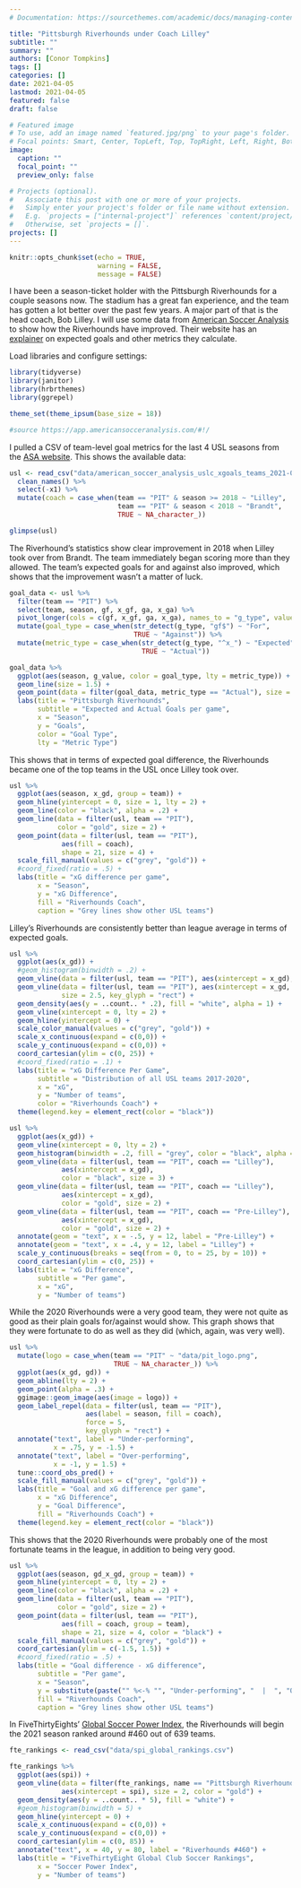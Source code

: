 ```yaml
---
# Documentation: https://sourcethemes.com/academic/docs/managing-content/

title: "Pittsburgh Riverhounds under Coach Lilley"
subtitle: ""
summary: ""
authors: [Conor Tompkins]
tags: []
categories: []
date: 2021-04-05
lastmod: 2021-04-05
featured: false
draft: false

# Featured image
# To use, add an image named `featured.jpg/png` to your page's folder.
# Focal points: Smart, Center, TopLeft, Top, TopRight, Left, Right, BottomLeft, Bottom, BottomRight.
image:
  caption: ""
  focal_point: ""
  preview_only: false

# Projects (optional).
#   Associate this post with one or more of your projects.
#   Simply enter your project's folder or file name without extension.
#   E.g. `projects = ["internal-project"]` references `content/project/deep-learning/index.md`.
#   Otherwise, set `projects = []`.
projects: []
---
```

```r
knitr::opts_chunk$set(echo = TRUE, 
                      warning = FALSE, 
                      message = FALSE)
```

I have been a season-ticket holder with the Pittsburgh Riverhounds for a couple seasons now. The stadium has a great fan experience, and the team has gotten a lot better over the past few years. A major part of that is the head coach, Bob Lilley. I will use some data from [American Soccer Analysis](https://www.americansocceranalysis.com/) to show how the Riverhounds have improved. Their website has an [explainer](https://www.americansocceranalysis.com/explanation/) on expected goals and other metrics they calculate.

Load libraries and configure settings:
```r
library(tidyverse)
library(janitor)
library(hrbrthemes)
library(ggrepel)

theme_set(theme_ipsum(base_size = 18))

#source https://app.americansocceranalysis.com/#!/
```

I pulled a CSV of team-level goal metrics for the last 4 USL seasons from the [ASA website](https://app.americansocceranalysis.com/#!/uslc/xgoals/teams). This shows the available data:
```r
usl <- read_csv("data/american_soccer_analysis_uslc_xgoals_teams_2021-03-17.csv") %>% 
  clean_names() %>% 
  select(-x1) %>% 
  mutate(coach = case_when(team == "PIT" & season >= 2018 ~ "Lilley",
                           team == "PIT" & season < 2018 ~ "Brandt",
                           TRUE ~ NA_character_))

glimpse(usl)
```

The Riverhound's statistics show clear improvement in 2018 when Lilley took over from Brandt. The team immediately began scoring more than they allowed. The team's expected goals for and against also improved, which shows that the improvement wasn't a matter of luck.
```r
goal_data <- usl %>% 
  filter(team == "PIT") %>% 
  select(team, season, gf, x_gf, ga, x_ga) %>% 
  pivot_longer(cols = c(gf, x_gf, ga, x_ga), names_to = "g_type", values_to = "g_value") %>%
  mutate(goal_type = case_when(str_detect(g_type, "gf$") ~ "For",
                               TRUE ~ "Against")) %>% 
  mutate(metric_type = case_when(str_detect(g_type, "^x_") ~ "Expected",
                                 TRUE ~ "Actual"))

goal_data %>% 
  ggplot(aes(season, g_value, color = goal_type, lty = metric_type)) +
  geom_line(size = 1.5) +
  geom_point(data = filter(goal_data, metric_type == "Actual"), size = 2) +
  labs(title = "Pittsburgh Riverhounds",
       subtitle = "Expected and Actual Goals per game",
       x = "Season",
       y = "Goals",
       color = "Goal Type",
       lty = "Metric Type")
```

This shows that in terms of expected goal difference, the Riverhounds became one of the top teams in the USL once Lilley took over.
```r
usl %>% 
  ggplot(aes(season, x_gd, group = team)) +
  geom_hline(yintercept = 0, size = 1, lty = 2) +
  geom_line(color = "black", alpha = .2) +
  geom_line(data = filter(usl, team == "PIT"), 
            color = "gold", size = 2) +
  geom_point(data = filter(usl, team == "PIT"),
             aes(fill = coach),
             shape = 21, size = 4) +
  scale_fill_manual(values = c("grey", "gold")) +
  #coord_fixed(ratio = .5) +
  labs(title = "xG difference per game",
       x = "Season",
       y = "xG Difference",
       fill = "Riverhounds Coach",
       caption = "Grey lines show other USL teams")
```

Lilley's Riverhounds are consistently better than league average in terms of expected goals.
```r
usl %>% 
  ggplot(aes(x_gd)) +
  #geom_histogram(binwidth = .2) +
  geom_vline(data = filter(usl, team == "PIT"), aes(xintercept = x_gd), size = 3) +
  geom_vline(data = filter(usl, team == "PIT"), aes(xintercept = x_gd, color = coach),
             size = 2.5, key_glyph = "rect") +
  geom_density(aes(y = ..count.. * .2), fill = "white", alpha = 1) +
  geom_vline(xintercept = 0, lty = 2) +
  geom_hline(yintercept = 0) +
  scale_color_manual(values = c("grey", "gold")) +
  scale_x_continuous(expand = c(0,0)) +
  scale_y_continuous(expand = c(0,0)) +
  coord_cartesian(ylim = c(0, 25)) +
  #coord_fixed(ratio = .1) +
  labs(title = "xG Difference Per Game",
       subtitle = "Distribution of all USL teams 2017-2020",
       x = "xG",
       y = "Number of teams",
       color = "Riverhounds Coach") +
  theme(legend.key = element_rect(color = "black"))
```

```r
usl %>% 
  ggplot(aes(x_gd)) +
  geom_vline(xintercept = 0, lty = 2) +
  geom_histogram(binwidth = .2, fill = "grey", color = "black", alpha = .75) +
  geom_vline(data = filter(usl, team == "PIT", coach == "Lilley"), 
             aes(xintercept = x_gd),
             color = "black", size = 3) +
  geom_vline(data = filter(usl, team == "PIT", coach == "Lilley"), 
             aes(xintercept = x_gd),
             color = "gold", size = 2) +
  geom_vline(data = filter(usl, team == "PIT", coach == "Pre-Lilley"), 
             aes(xintercept = x_gd),
             color = "gold", size = 2) +
  annotate(geom = "text", x = -.5, y = 12, label = "Pre-Lilley") +
  annotate(geom = "text", x = .4, y = 12, label = "Lilley") +
  scale_y_continuous(breaks = seq(from = 0, to = 25, by = 10)) +
  coord_cartesian(ylim = c(0, 25)) +
  labs(title = "xG Difference",
       subtitle = "Per game",
       x = "xG",
       y = "Number of teams")
```

While the 2020 Riverhounds were a very good team, they were not quite as good as their plain goals for/against would show. This graph shows that they were fortunate to do as well as they did (which, again, was very well).
```r
usl %>% 
  mutate(logo = case_when(team == "PIT" ~ "data/pit_logo.png",
                          TRUE ~ NA_character_)) %>% 
  ggplot(aes(x_gd, gd)) +
  geom_abline(lty = 2) +
  geom_point(alpha = .3) +
  ggimage::geom_image(aes(image = logo)) +
  geom_label_repel(data = filter(usl, team == "PIT"),
                   aes(label = season, fill = coach),
                   force = 5,
                   key_glyph = "rect") +
  annotate("text", label = "Under-performing",
           x = .75, y = -1.5) +
  annotate("text", label = "Over-performing",
           x = -1, y = 1.5) +
  tune::coord_obs_pred() +
  scale_fill_manual(values = c("grey", "gold")) +
  labs(title = "Goal and xG difference per game",
       x = "xG Difference",
       y = "Goal Difference",
       fill = "Riverhounds Coach") +
  theme(legend.key = element_rect(color = "black"))
```

This shows that the 2020 Riverhounds were probably one of the most fortunate teams in the league, in addition to being very good.
```r
usl %>% 
  ggplot(aes(season, gd_x_gd, group = team)) +
  geom_hline(yintercept = 0, lty = 2) +
  geom_line(color = "black", alpha = .2) +
  geom_line(data = filter(usl, team == "PIT"),
            color = "gold", size = 2) +
  geom_point(data = filter(usl, team == "PIT"),
             aes(fill = coach, group = team),
             shape = 21, size = 4, color = "black") +
  scale_fill_manual(values = c("grey", "gold")) +
  coord_cartesian(ylim = c(-1.5, 1.5)) +
  #coord_fixed(ratio = .5) +
  labs(title = "Goal difference - xG difference",
       subtitle = "Per game",
       x = "Season",
       y = substitute(paste("" %<-% "", "Under-performing", "  |  ", "Over-performing", "" %->% "")),
       fill = "Riverhounds Coach",
       caption = "Grey lines show other USL teams")
```

In FiveThirtyEights' [Global Soccer Power Index](https://projects.fivethirtyeight.com/global-club-soccer-rankings/), the Riverhounds will begin the 2021 season ranked around #460 out of 639 teams.
```r
fte_rankings <- read_csv("data/spi_global_rankings.csv")

fte_rankings %>%
  ggplot(aes(spi)) +
  geom_vline(data = filter(fte_rankings, name == "Pittsburgh Riverhounds"),
             aes(xintercept = spi), size = 2, color = "gold") +
  geom_density(aes(y = ..count.. * 5), fill = "white") +
  #geom_histogram(binwidth = 5) +
  geom_hline(yintercept = 0) +
  scale_x_continuous(expand = c(0,0)) +
  scale_y_continuous(expand = c(0,0)) +
  coord_cartesian(ylim = c(0, 85)) +
  annotate("text", x = 40, y = 80, label = "Riverhounds #460") +
  labs(title = "FiveThirtyEight Global Club Soccer Rankings",
       x = "Soccer Power Index",
       y = "Number of teams")
```
